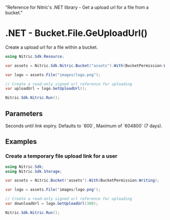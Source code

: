   "Reference for Nitric's .NET library - Get a upload url for a file from a bucket."

# .NET - Bucket.File.GeUploadUrl()

Create a upload url for a file within a bucket.

```csharp
using Nitric.Sdk.Resource;

var assets = Nitric.Sdk.Nitric.Bucket("assets").With(BucketPermission.Writing);

var logo = assets.File("images/logo.png");

// Create a read-only signed url reference for uploading
var uploadUrl = logo.GetUploadUrl();

Nitric.Sdk.Nitric.Run();
```

## Parameters

<Properties>
  <Property name="expiry" type="int">
    Seconds until link expiry. Defaults to `600`, Maximum of `604800` (7 days).
  </Property>
</Properties>

## Examples

### Create a temporary file upload link for a user

```csharp
using Nitric.Sdk;
using Nitric.Sdk.Storage;

var assets = Nitric.Bucket('assets').With(BucketPermission.Writing);

var logo = assets.File('images/logo.png');

// Create a read-only signed url reference for uploading
var downloadUrl = logo.GetUploadUrl(300);

Nitric.Sdk.Nitric.Run();
```
